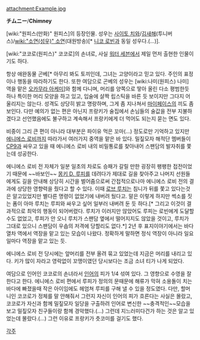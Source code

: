 attachment:Example.jpg

'''チムニー'''/'''Chimney''' 

[wiki:"원피스(만화)" 원피스]의 등장인물. 성우는 [[사이토 치와]]/[[김새해]](투니버스)/[[wiki:"소연(성우)" 소연]](대원방송)[* [[니코 로빈]]과 동일 성우다.(...)].

[wiki:"코코로(원피스)" 코코로]의 손녀로, 사실 [[워터 세븐]]에서 제일 먼저 출현한 인물이기도 하다.

항상 애완동물 곤베[* 아무리 봐도 토끼인데, 그녀는 고양이라고 믿고 있다. 주인의 표정이나 행동을 따라하기도 한다. 또한 여담으로 곤베의 성우는 [wiki:나미(원피스) 나미] 역을 맡은 [[오카무라 아케미]]]와 함께 다니며, 머리를 양쪽으로 땋아 올린 다소 평범한듯 하나 특이한 머리 모양을 하고 있고, 입술에 살짝 립스틱을 바른 듯 보이지만 그다지 어울리지는 않는다. 성격도 상당히 밝고 명랑하며, 그게 좀 지나쳐서 [[마이페이스]]의 끼도 좀 보인다.
다만 예의가 없는 편은 아닌지 프랑키가 술집에서 손님들의 술값을 전부 지불하겠다고 선언했음에도 불구하고 계속해서 프랑키에게 더 먹어도 되는지 묻는 면도 있다.

비중이 그리 큰 편이 아니라 대부분은 파이유 먹은 꼬마(…) 정도로만 기억하고 있지만 [[에니에스 로비]]까지 따라가서 여러가지 중역을 맡은 바 있다. 밀짚모자 해적단 멤버들이 [[CP9]]과 싸우고 있을 때 에니에스 로비 내의 비밀통로를 찾아내어 스팬담의 발자취를 쫓는데 성공한다.

에니에스 로비 전 자체가 일분 일초의 차로도 승패가 갈릴 만한 굉장히 팽팽한 접전이었기 때문에 ~~바보인~~ [[몽키 D. 루피]]를 데려다가 제대로 길을 찾아주고 나머지 선원들에게도 길을 안내해 상당히 시간을 벌어줌으로써 간접적으로나마 에니에스 로비 전의 결과에 상당한 영향력을 줬다고 할 수 있다. 이때 [[로브 루치]]는 침니가 뒤를 쫓고 있다는것은 알고있었지만 별다른 명령이 없었기에 내버려 뒀다고. 말은 이렇게 하지만 썩소를 짓는 폼이 아마 루치는 루피와 싸우고 싶어 일부러 내버려 둔 듯 하다.[* 그리고 이것이 결과적으로 최악의 행동이 되어버렸다. 루치가 이러지만 않았어도 루피는 로빈에게 도달할 수도 없었고, 루피가 안 오니 루치가 스팬담 옆에서 떨어지지도 않았을 것이고, 루치가 그대로 있으니 스팬담이 우솝의 저격에 당할리도 없다.*]
2년 후 표지이야기에서는 바다열차 역에서 역장을 맡고 있는 모습이 나왔다. 정확하게 말하면 정식 역장이 아니라 일요일마다 역장을 맡고 있는 듯. 

에니에스 로비 전 당시에는 앞머리를 전부 올려 묶고 있었는데 지금은 머리를 내리고 있다. 키가 많이 자라고 영락없이 꼬맹이였던 당시보다는 조금 소녀 티가 나게 되었다.

여담으로 인어인 코코로의 손녀라서 [[인어]]의 피가 1/4 섞여 있다. 그 영향으로 수영을 잘 한다고 한다. 에니에스 로비 편에서 루피가 정의의 문때문에 해류가 막혀 소용돌이 치는 바다에 빠졌을때 작은 아이임에도 헤엄쳐 루피를 구해 낼 수 있을 정도였다. 다만, 할머니인 코코로가 정체를 말 안해줘서 그런지 자신이 인어의 피가 흐른다는 사실은 몰랐고, 코코로가 자신과 함께 밀짚모자 일당을 구출하려 인어로 변신한 ~~충격적인~~모습을 보고 밀짚모자 친구들이랑 함께 경악했다.(...) 그런데 지느러미다건가 하는 것은 알고 있었는데 몰랐다.(...) 그런 이유로 프랑키가 츳코미를 걸기도 했다.

[[각주]]
